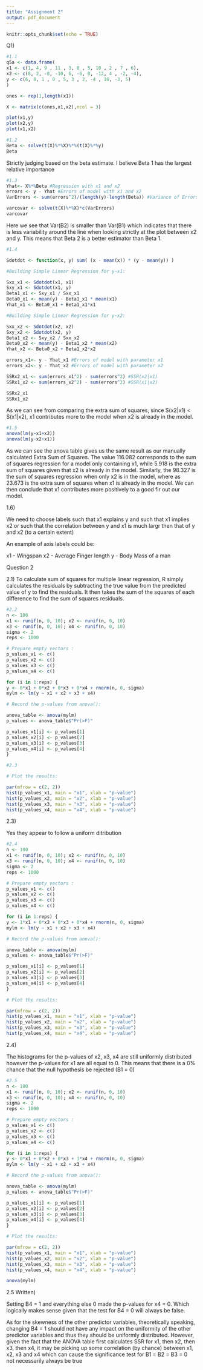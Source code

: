 ```yaml
---
title: "Assignment 2"
output: pdf_document
---
```


```r
knitr::opts_chunk$set(echo = TRUE)
```

Q1)
```r

#1.1
q5a <- data.frame(
x1 <- c(1, 4, 9 , 11 , 3, 8 , 5, 10 , 2 , 7 , 6),
x2 <- c(8, 2, -8, -10, 6, -6, 0, -12, 4 , -2, -4),
y <- c(6, 8, 1 , 0 , 5, 3 , 2, -4 , 10, -3, 5)
)

ones <- rep(1,length(x1))

X <- matrix(c(ones,x1,x2),ncol = 3)

plot(x1,y)
plot(x2,y)
plot(x1,x2)
```



```r
#1.2
Beta <- solve(t(X)%*%X)%*%(t(X)%*%y)
Beta
```
Strictly judging based on the beta estimate. I believe Beta 1 has the largest relative importance
```r

#1.3
Yhat<- X%*%Beta #Regression with x1 and x2
errors <- y - Yhat #Errors of model with x1 and x2
VarErrors <- sum(errors^2)/(length(y)-length(Beta)) #Variance of Errors for Regression Model (MSErrors) = SSE/(N-3)

varcovar <- solve(t(X)%*%X)*c(VarErrors) 
varcovar

```
Here we see that Var(B2) is smaller than Var(B1) which indicates that there is less variability around the line when looking strictly at the plot between x2 and y. This means that Beta 2 is a better estimator than Beta 1. 

```r
#1.4

Sdotdot <- function(x, y) sum( (x - mean(x)) * (y - mean(y)) )

#Building Simple Linear Regression for y~x1:

Sxx_x1 <- Sdotdot(x1, x1)
Sxy_x1 <- Sdotdot(x1, y)
Beta1_x1 <- Sxy_x1 / Sxx_x1
Beta0_x1 <- mean(y) - Beta1_x1 * mean(x1)
Yhat_x1 <- Beta0_x1 + Beta1_x1*x1 

#Building Simple Linear Regression for y~x2:

Sxx_x2 <- Sdotdot(x2, x2)
Sxy_x2 <- Sdotdot(x2, y)
Beta1_x2 <- Sxy_x2 / Sxx_x2
Beta0_x2 <- mean(y) - Beta1_x2 * mean(x2)
Yhat_x2 <- Beta0_x2 + Beta1_x2*x2 

errors_x1<- y - Yhat_x1 #Errors of model with parameter x1 
errors_x2<- y - Yhat_x2 #Errors of model with parameter x2

SSRx2_x1 <- sum(errors_x1^2) - sum(errors^2) #SSR(x2|x1)
SSRx1_x2 <- sum(errors_x2^2) - sum(errors^2) #SSR(x1|x2)

SSRx2_x1
SSRx1_x2
```
As we can see from comparing the extra sum of squares, since S(x2|x1) < S(x1|x2), x1 contributes more to the model when x2 is already in the model.

```r
#1.5
anova(lm(y~x1+x2))
anova(lm(y~x2+x1))

```

As we can see the anova table gives us the same result as our manually calculated Extra Sum of Squares. The value 116.082 corresponds to the sum of squares regression for a model only containing x1, while 5.918 is the extra sum of squares given that x2 is already in the model. Similarly, the 98.327 is the sum of squares regression when only x2 is in the model, where as 23.673 is the extra sum of squares when x1 is already in the model. We can then conclude that x1 contributes more positively to a good fir out our model.

1.6)

We need to choose labels such that x1 explains y and such that x1 implies x2 or such that the correlation between y and x1 is much largr then that of y and x2 (to a certain extent)

An example of axis labels could be:

x1 -  Wingspan
x2 -  Average Finger length
y - Body Mass of a man

Question 2

2.1)
To calculate sum of squares for multiple linear regression, R simply calculates the residuals by subtracting the true value from the predicted value of y to find the residuals. It then takes the sum of the squares of each difference to find the sum of squares residuals. 



```r
#2.2
n <- 100
x1 <- runif(n, 0, 10); x2 <- runif(n, 0, 10)
x3 <- runif(n, 0, 10); x4 <- runif(n, 0, 10)
sigma <- 2
reps <- 1000

# Prepare empty vectors :
p_values_x1 <- c()
p_values_x2 <- c()
p_values_x3 <- c()
p_values_x4 <- c()

for (i in 1:reps) {
y <- 0*x1 + 0*x2 + 0*x3 + 0*x4 + rnorm(n, 0, sigma)
mylm <- lm(y ~ x1 + x2 + x3 + x4)

# Record the p-values from anova():

anova_table <- anova(mylm)
p_values <- anova_table$"Pr(>F)"

p_values_x1[i] <- p_values[1]
p_values_x2[i] <- p_values[2]
p_values_x3[i] <- p_values[3]
p_values_x4[i] <- p_values[4]
}
```


```r
#2.3

# Plot the results:

par(mfrow = c(2, 2))
hist(p_values_x1, main = "x1", xlab = "p-value")
hist(p_values_x2, main = "x2", xlab = "p-value")
hist(p_values_x3, main = "x3", xlab = "p-value")
hist(p_values_x4, main = "x4", xlab = "p-value")
```
 
2.3) 

Yes they appear to follow a uniform ditribution

```r
#2.4
n <- 100
x1 <- runif(n, 0, 10); x2 <- runif(n, 0, 10)
x3 <- runif(n, 0, 10); x4 <- runif(n, 0, 10)
sigma <- 2
reps <- 1000

# Prepare empty vectors :
p_values_x1 <- c()
p_values_x2 <- c()
p_values_x3 <- c()
p_values_x4 <- c()

for (i in 1:reps) {
y <- 1*x1 + 0*x2 + 0*x3 + 0*x4 + rnorm(n, 0, sigma)
mylm <- lm(y ~ x1 + x2 + x3 + x4)

# Record the p-values from anova():

anova_table <- anova(mylm)
p_values <- anova_table$"Pr(>F)"

p_values_x1[i] <- p_values[1]
p_values_x2[i] <- p_values[2]
p_values_x3[i] <- p_values[3]
p_values_x4[i] <- p_values[4]
}

# Plot the results:

par(mfrow = c(2, 2))
hist(p_values_x1, main = "x1", xlab = "p-value")
hist(p_values_x2, main = "x2", xlab = "p-value")
hist(p_values_x3, main = "x3", xlab = "p-value")
hist(p_values_x4, main = "x4", xlab = "p-value")

```
2.4)

The histograms for the p-values of x2, x3, x4 are still uniformly distributed however the p-values for x1 are all equal to 0. This means that there is a 0% chance that the null hypothesis be rejected (B1 = 0)

```r
#2.5
n <- 100
x1 <- runif(n, 0, 10); x2 <- runif(n, 0, 10)
x3 <- runif(n, 0, 10); x4 <- runif(n, 0, 10)
sigma <- 2
reps <- 1000

# Prepare empty vectors :
p_values_x1 <- c()
p_values_x2 <- c()
p_values_x3 <- c()
p_values_x4 <- c()

for (i in 1:reps) {
y <- 0*x1 + 0*x2 + 0*x3 + 1*x4 + rnorm(n, 0, sigma)
mylm <- lm(y ~ x1 + x2 + x3 + x4)

# Record the p-values from anova():

anova_table <- anova(mylm)
p_values <- anova_table$"Pr(>F)"

p_values_x1[i] <- p_values[1]
p_values_x2[i] <- p_values[2]
p_values_x3[i] <- p_values[3]
p_values_x4[i] <- p_values[4]
}

# Plot the results:

par(mfrow = c(2, 2))
hist(p_values_x1, main = "x1", xlab = "p-value")
hist(p_values_x2, main = "x2", xlab = "p-value")
hist(p_values_x3, main = "x3", xlab = "p-value")
hist(p_values_x4, main = "x4", xlab = "p-value")

anova(mylm)
```
2.5 Written)

Setting B4 = 1 and everything else 0 made the p-values for x4 = 0. Which logically makes sense given that the test for B4 = 0 will always be false. 

As for the skewness of the other predictor variables, theoretically speaking, changing B4 = 1 should not have any impact on the uniformity of the other predictor variables and thus they should be uniformly distributed. However, given the fact that the ANOVA table first calculates SSR for x1, then x2, then x3, then x4, it may be picking up some correlation (by chance) between x1, x2, x3 and x4 which can cause the significance test for B1 = B2 = B3 = 0 not necessarily always be true 
